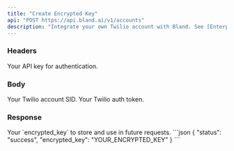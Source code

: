 ```yaml
---
title: "Create Encrypted Key" 
api: "POST https://api.bland.ai/v1/accounts"
description: "Integrate your own Twilio account with Bland. See [Enterprise Twilio Integration](/enterprise-features/custom-twilio) for more information."
---
```


### Headers

<ParamField header="authorization" type="string" required>
  Your API key for authentication.
</ParamField>

### Body

<ParamField body="account_sid" type="string" required>
    Your Twilio account SID.
</ParamField>

<ParamField body="auth_token" type="string" required>
    Your Twilio auth token.
</ParamField>

### Response

<ResponseField body="encrypted_key" type="string">
    Your `encrypted_key` to store and use in future requests.
</ResponseField>

<ResponseExample>
```json
{
    "status": "success",
    "encrypted_key": "YOUR_ENCRYPTED_KEY"
}
```
</ResponseExample>